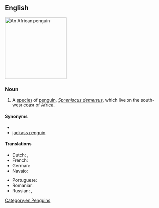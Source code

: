 ==English==
{{wikipedia}}
[[Image:African.penguin.bristol.750pix (Pingstone).jpg|200px|thumb|right|An African penguin]]
{{wikispecies|Spheniscus demersus}}

===Noun===
{{en-noun}}

# A [[species]] of [[penguin]], ''[[Spheniscus demersus]]'', which live on the south-west [[coast]] of [[Africa]].

====Synonyms====
* {{vern|blackfooted penguin}}
* [[jackass penguin]]

====Translations====
{{trans-top|''Spheniscus demersus''}}
* Dutch: {{t|nl|zwartvoetpinguïn|m}}, {{t|nl|brilpinguïn|m}}
* French: {{t+|fr|manchot du Cap|m}}
* German: {{t|de|Brillenpinguin|m}}
* Navajo: {{t|nv|Naakaii Łizhiní Bikéyahdę́ę́ʼ tsídii naʼałkʼaiʼí}}
{{trans-mid}}
* Portuguese: {{t|pt|pinguim africano|m}}
* Romanian: {{t|ro|pinguinul african|m}}
* Russian: {{t|ru|очко́вый пингви́н|m}}, {{t|ru|африка́нский пингви́н}}
{{trans-bottom}}

[[Category:en:Penguins]]